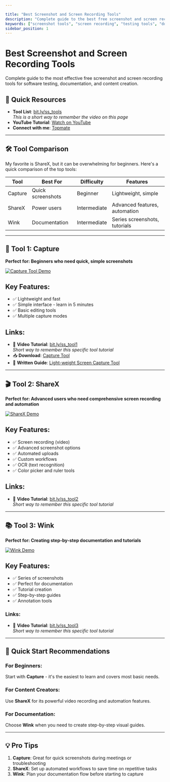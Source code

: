 ```yaml
---

title: "Best Screenshot and Screen Recording Tools"
description: "Complete guide to the best free screenshot and screen recording tools for testing, documentation, and content creation."
keywords: ["screenshot tools", "screen recording", "testing tools", "documentation tools", "free screen capture"]
sidebar_position: 1
---
```


# Best Screenshot and Screen Recording Tools

Complete guide to the most effective free screenshot and screen recording tools for software testing, documentation, and content creation.

## 🎯 Quick Resources
- **Tool List**: [bit.ly/ss_tools](https://bit.ly/ss_tools)  
  *This is a short way to remember the video on this page*
- **YouTube Tutorial**: [Watch on YouTube](https://www.youtube.com/@Udzial/playlists?sub_confirmation=1)
- **Connect with me**: [Topmate](https://topmate.io/gauravkhurana)

---

## 🛠️ Tool Comparison

My favorite is ShareX, but it can be overwhelming for beginners. Here's a quick comparison of the top tools:

| Tool | Best For | Difficulty | Features |
|------|----------|------------|----------|
| Capture | Quick screenshots | Beginner | Lightweight, simple |
| ShareX | Power users | Intermediate | Advanced features, automation |
| Wink | Documentation | Intermediate | Series screenshots, tutorials |

---

## 📸 Tool 1: Capture
**Perfect for: Beginners who need quick, simple screenshots**

[![Capture Tool Demo](https://i.ytimg.com/vi/c_Yo6ENbJAQ/0.jpg)](https://bit.ly/ss_tool1)

## Key Features:
- ✅ Lightweight and fast
- ✅ Simple interface - learn in 5 minutes
- ✅ Basic editing tools
- ✅ Multiple capture modes

## Links:
- 🔗 **Video Tutorial**: [bit.ly/ss_tool1](https://bit.ly/ss_tool1)  
  *Short way to remember this specific tool tutorial*
- 📥 **Download**: [Capture Tool](https://mega.nz/file/WkQnlCBI#5rIPI554Hxv-3sC_04OVyDFCYqEPuS5QgXjf3S1Xkq4)
- 📖 **Written Guide**: [Light-weight Screen Capture Tool](https://udzial.com/light-weight-screen-capture-tool/)

---

## 🎬 Tool 2: ShareX
**Perfect for: Advanced users who need comprehensive screen recording and automation**

[![ShareX Demo](https://i.ytimg.com/vi/Te8qVwMPyoo/0.jpg)](https://bit.ly/ss_tool2)

## Key Features:
- ✅ Screen recording (video)
- ✅ Advanced screenshot options
- ✅ Automated uploads
- ✅ Custom workflows
- ✅ OCR (text recognition)
- ✅ Color picker and ruler tools

## Links:
- 🔗 **Video Tutorial**: [bit.ly/ss_tool2](https://bit.ly/ss_tool2)  
  *Short way to remember this specific tool tutorial*

---

## 📚 Tool 3: Wink
**Perfect for: Creating step-by-step documentation and tutorials**

[![Wink Demo](https://i.ytimg.com/vi/tdaMuL41LzY/0.jpg)](https://bit.ly/ss_tool3)

## Key Features:
- ✅ Series of screenshots
- ✅ Perfect for documentation
- ✅ Tutorial creation
- ✅ Step-by-step guides
- ✅ Annotation tools

### Links:
- 🔗 **Video Tutorial**: [bit.ly/ss_tool3](https://bit.ly/ss_tool3)  
  *Short way to remember this specific tool tutorial*

---

## 🚀 Quick Start Recommendations

### For Beginners:
Start with **Capture** - it's the easiest to learn and covers most basic needs.

### For Content Creators:
Use **ShareX** for its powerful video recording and automation features.

### For Documentation:
Choose **Wink** when you need to create step-by-step visual guides.

---

## 💡 Pro Tips

1. **Capture**: Great for quick screenshots during meetings or troubleshooting
2. **ShareX**: Set up automated workflows to save time on repetitive tasks
3. **Wink**: Plan your documentation flow before starting to capture

